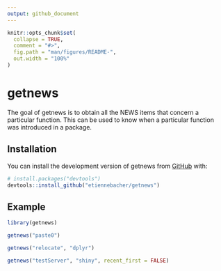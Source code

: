 ```yaml
---
output: github_document
---
```


<!-- README.md is generated from README.Rmd. Please edit that file -->

```r
knitr::opts_chunk$set(
  collapse = TRUE,
  comment = "#>",
  fig.path = "man/figures/README-",
  out.width = "100%"
)
```

# getnews

<!-- badges: start -->
<!-- badges: end -->

The goal of getnews is to obtain all the NEWS items that concern a particular function. This can be used to know when a particular function was introduced in a package.

## Installation

You can install the development version of getnews from [GitHub](https://github.com/) with:

``` r
# install.packages("devtools")
devtools::install_github("etiennebacher/getnews")
```

## Example

```r
library(getnews)

getnews("paste0")

getnews("relocate", "dplyr")

getnews("testServer", "shiny", recent_first = FALSE)
```
